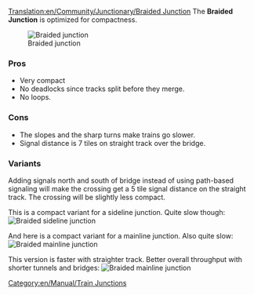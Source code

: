 [[Translation:en/Community/Junctionary/Braided Junction]]
{{en/Community/Junctionary/Navigation}}
The '''Braided Junction''' is optimized for compactness.

[[File:en/Community/Junctionary/Ttd.braided.compact.4.png|frame|none|Braided junction]]

===Pros===
*Very compact
*No deadlocks since tracks split before they merge.
*No loops.

===Cons===
*The slopes and the sharp turns make trains go slower.
*Signal distance is 7 tiles on straight track over the bridge.

===Variants===
Adding signals north and south of bridge instead of using path-based signaling will make the crossing get a 5 tile signal distance on the straight track. The crossing will be slightly less compact.

This is a compact variant for a sideline junction.  Quite slow though:
[[File:en/Community/Junctionary/Ttd.braided.side.png|frame|none|Braided sideline junction]]

And here is a compact variant for a mainline junction. Also quite slow:
[[File:en/Community/Junctionary/Ttd.braided.main.png|frame|none|Braided mainline junction]]

This version is faster with straighter track. Better overall throughput with shorter tunnels and bridges:
[[File:en/Community/Junctionary/Ttd.braided.main.2.png|frame|none|Braided mainline junction]]

[[Category:en/Manual/Train Junctions]]